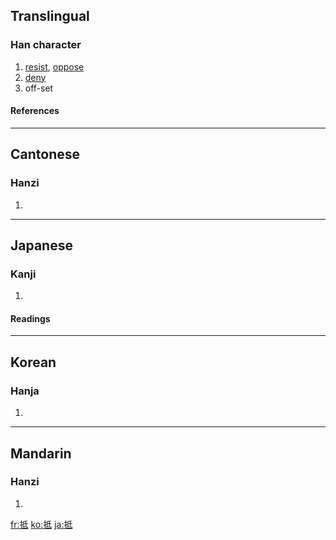 {{see|扺}}

==Translingual==
===Han character===
{{Han char|rn=64|rad=手|as=05|sn=8|four=5204<sub>0</sub>|canj=手竹心一 (QHPM), 手竹女戈 (QHVI)|ids=⿰[[扌]][[氐]]}}
# [[resist]], [[oppose]]
# [[deny]]
# off-set
====References====
{{Han ref|kx=0423.120|dkj=11921|dj=0771.120|hdz=31855.080|uh=62B5|ud=25269|bh=A9E8|bd=43496}}
----

==Cantonese==
===Hanzi===
{{yue-hanzi|jyut=|y=dai2}}
# {{defn|Cantonese}}
----
==Japanese==
===Kanji===
{{ja-kanji|grade=c|rs=手05}}
# {{defn|Japanese}} 
====Readings====
{{ja-readings|on=[[てい]] (tei)|kun=[[あたる]] (ataru), [[あてる]] (ateru)}}
----
==Korean==
===Hanja===
{{ko-hanja|hangeul=[[저]], [[지]]|eumhun=|rv=jeo, ji|mr=chŏ, chi|y=ce, ci}}
# {{defn|Korean}}
----
==Mandarin==
===Hanzi===
{{cmn-hanzi|pin=[[dǐ]] ([[di3]]), [[mā]] ([[ma1]]), [[mò]] ([[mo4]])|wg=ti<sup>3</sup>, ma<sup>1</sup>, mo<sup>4</sup>}}
# {{defn|Mandarin}}

[[fr:抵]]
[[ko:抵]]
[[ja:抵]]